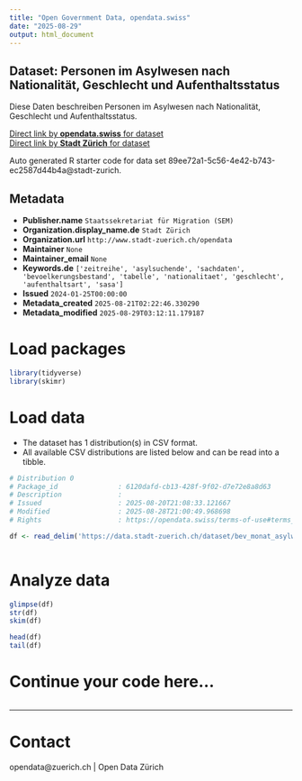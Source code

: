 ```yaml
---
title: "Open Government Data, opendata.swiss"
date: "2025-08-29"
output: html_document
---
```


## Dataset: Personen im Asylwesen nach Nationalität, Geschlecht und Aufenthaltsstatus

Diese Daten beschreiben Personen im Asylwesen nach Nationalität, Geschlecht und Aufenthaltsstatus.

[Direct link by **opendata.swiss** for dataset](https://opendata.swiss/de/dataset/personen-im-asylwesen-nach-nationalitat-geschlecht-und-aufenthaltsstatus)<br>
[Direct link by **Stadt Zürich** for dataset](https://data.stadt-zuerich.ch/dataset/bev_monat_asylwesen_status_nationalitaet_geschlecht_od5236)

Auto generated R starter code for data set 89ee72a1-5c56-4e42-b743-ec2587d44b4a@stadt-zurich.

## Metadata

- **Publisher.name** `Staatssekretariat für Migration (SEM)`
- **Organization.display_name.de** `Stadt Zürich`
- **Organization.url** `http://www.stadt-zuerich.ch/opendata`
- **Maintainer** `None`
- **Maintainer_email** `None`
- **Keywords.de** `['zeitreihe', 'asylsuchende', 'sachdaten', 'bevoelkerungsbestand', 'tabelle', 'nationalitaet', 'geschlecht', 'aufenthaltsart', 'sasa']`
- **Issued** `2024-01-25T00:00:00`
- **Metadata_created** `2025-08-21T02:22:46.330290`
- **Metadata_modified** `2025-08-29T03:12:11.179187`


# Load packages

```r

library(tidyverse)
library(skimr)

```

# Load data

-   The dataset has 1 distribution(s) in CSV format.
-   All available CSV distributions are listed below and can be read into a tibble.

```r

# Distribution 0
# Package_id               : 6120dafd-cb13-428f-9f02-d7e72e8a8d63
# Description              : 
# Issued                   : 2025-08-20T21:08:33.121667
# Modified                 : 2025-08-28T21:00:49.968698
# Rights                   : https://opendata.swiss/terms-of-use#terms_open

df <- read_delim('https://data.stadt-zuerich.ch/dataset/bev_monat_asylwesen_status_nationalitaet_geschlecht_od5236/download/BEV523OD5236.csv')



```

# Analyze data

```r

glimpse(df)
str(df)
skim(df)

head(df)
tail(df)

```

# Continue your code here...

```r

```

------------------------------------------------------------------------

# Contact

opendata@zuerich.ch | Open Data Zürich
